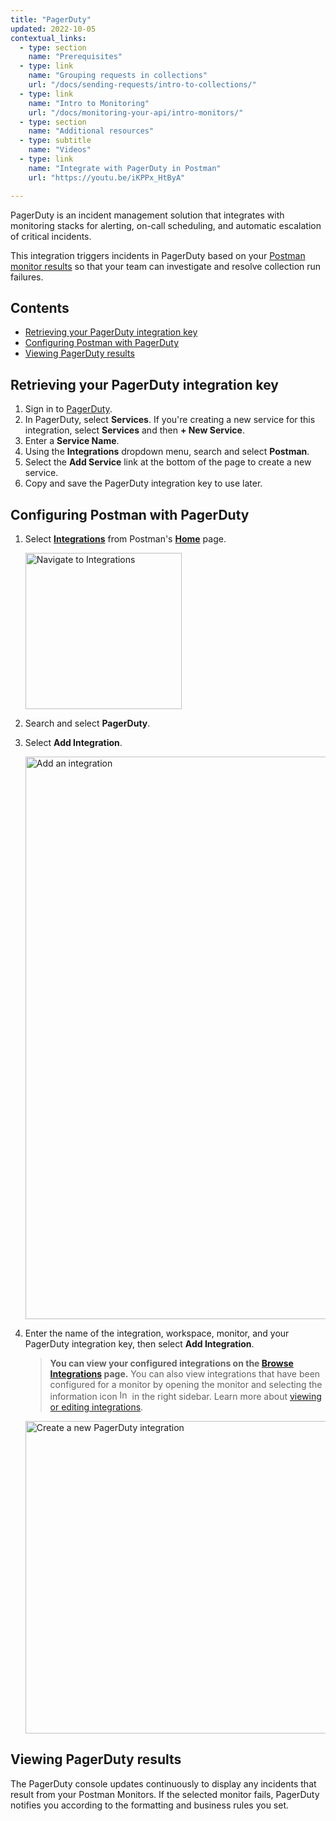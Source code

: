```yaml
---
title: "PagerDuty"
updated: 2022-10-05
contextual_links:
  - type: section
    name: "Prerequisites"
  - type: link
    name: "Grouping requests in collections"
    url: "/docs/sending-requests/intro-to-collections/"
  - type: link
    name: "Intro to Monitoring"
    url: "/docs/monitoring-your-api/intro-monitors/"
  - type: section
    name: "Additional resources"
  - type: subtitle
    name: "Videos"
  - type: link
    name: "Integrate with PagerDuty in Postman"
    url: "https://youtu.be/iKPPx_HtByA"

---
```


PagerDuty is an incident management solution that integrates with monitoring stacks for alerting, on-call scheduling, and automatic escalation of critical incidents.

This integration triggers incidents in PagerDuty based on your [Postman monitor results](/docs/monitoring-your-api/viewing-monitor-results/) so that your team can investigate and resolve collection run failures.

## Contents

* [Retrieving your PagerDuty integration key](#retrieving-your-pagerduty-integration-key)
* [Configuring Postman with PagerDuty](#configuring-postman-with-pagerduty)
* [Viewing PagerDuty results](#viewing-pagerduty-results)

## Retrieving your PagerDuty integration key

1. Sign in to [PagerDuty](https://app.pagerduty.com/).
1. In PagerDuty, select **Services**. If you're creating a new service for this integration, select **Services** and then **+ New Service**.
1. Enter a **Service Name**.
1. Using the **Integrations** dropdown menu, search and select **Postman**.
1. Select the **Add Service** link at the bottom of the page to create a new service.
1. Copy and save the PagerDuty integration key to use later.

## Configuring Postman with PagerDuty

1. Select **[Integrations](https://go.postman.co/integrations)** from Postman's **[Home](https://go.postman.co/home)** page.

    <img alt="Navigate to Integrations" src="https://assets.postman.com/postman-docs/v10/select-integrations-from-home-v10.jpg" width="250px"/>

1. Search and select **PagerDuty**.
1. Select **Add Integration**.

    <img alt="Add an integration" src="https://assets.postman.com/postman-docs/v10/integrations-add-new-integration-v10.jpg" width="900px"/>

1. Enter the name of the integration, workspace, monitor, and your PagerDuty integration key, then select **Add Integration**.

    > **You can view your configured integrations on the [Browse Integrations](https://go.postman.co/integrations/browse) page.** You can also view integrations that have been configured for a monitor by opening the monitor and selecting the information icon <img alt="Information icon" src="https://assets.postman.com/postman-docs/icon-information-v9-5.jpg#icon" width="16px"/> in the right sidebar. Learn more about [viewing or editing integrations](/docs/integrations/intro-integrations/#viewing-or-editing-integrations).

    <img alt="Create a new PagerDuty integration" src="https://assets.postman.com/postman-docs/v10/integrations-create-new-pagerduty-v10.jpg" width="500px"/>

## Viewing PagerDuty results

The PagerDuty console updates continuously to display any incidents that result from your Postman Monitors. If the selected monitor fails, PagerDuty notifies you according to the formatting and business rules you set.
